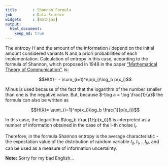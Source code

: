 ---
title       : Shannon Formula
job         : Data Science
widgets     : [mathjax]
output: 
  html_document:
    keep_md: true
---

The entropy $H$ and the amount of the information $I$ depend on the initial amount considered variants N and a priori probabilities of each implementation. Calculation of entropy in this case, according to the formula of Shannon, which proposed in 1948 in the paper ["Mathematical Theory of Communication"](http://worrydream.com/refs/Shannon%20-%20A%20Mathematical%20Theory%20of%20Communication.pdf), is:

$$H(X)= - \sum_{i=1}^np(x_i)\log_b p(x_i)$$

Minus is used because of the fact that the logarithm of the number smaller than one is the  negative value. But, because $-\log a = \log \frac{1}{a}$  the formula can also be written as

$$H(X)= \sum_{i=1}^np(x_i)\log_b \frac{1}{p(x_i)}$$

In this case, the logarithm $\log_b \frac{1}{p(x_i)}$ is interpreted as a number of information obtained in the case of the i-th choise $I_i$.

Therefore, in the formula Shannon entropy is the average characteristic - the expectation value of the distribution of random variable ${I_0, I_1, ... I_N}$, and can be used as a measure of information uncertainty.

**Note:** Sorry for my bad English...
